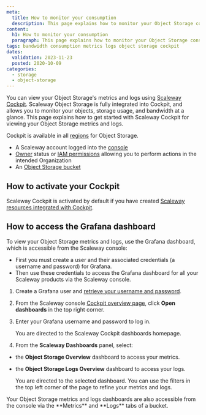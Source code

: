 ```yaml
---
meta:
  title: How to monitor your consumption
  description: This page explains how to monitor your Object Storage consumption with Cockpit.
content:
  h1: How to monitor your consumption
  paragraph: This page explains how to monitor your Object Storage consumption with Cockpit.
tags: bandwidth consumption metrics logs object storage cockpit
dates:
  validation: 2023-11-23
  posted: 2020-10-09
categories:
  - storage
  - object-storage
---
```


You can view your Object Storage's metrics and logs using [Scaleway Cockpit](/observability/cockpit/quickstart/). Scaleway Object Storage is fully integrated into Cockpit, and allows you to monitor your objects, storage usage, and bandwidth at a glance. This page explains how to get started with Scaleway Cockpit for viewing your Object Storage metrics and logs.

Cockpit is available in all [regions](/storage/object/concepts/#region-and-availability-zone) for Object Storage.

<Macro id="requirements" />

- A Scaleway account logged into the [console](https://console.scaleway.com)
- [Owner](/identity-and-access-management/iam/concepts/#owner) status or [IAM permissions](/identity-and-access-management/iam/concepts/#permission) allowing you to perform actions in the intended Organization
- An [Object Storage bucket](/storage/object/how-to/create-a-bucket/)

## How to activate your Cockpit

Scaleway Cockpit is activated by default if you have created [Scaleway resources integrated with Cockpit](/observability/cockpit/reference-content/cockpit-limitations/#product-integration-into-cockpit).

## How to access the Grafana dashboard

To view your Object Storage metrics and logs, use the Grafana dashboard, which is accessible from the Scaleway console:
  - First you must create a user and their associated credentials (a username and password) for Grafana.
  - Then use these credentials to access the Grafana dashboard for all your Scaleway products via the Scaleway console.

1. Create a Grafana user and [retrieve your username and password](/observability/cockpit/how-to/retrieve-grafana-credentials/).

2. From the Scaleway console [Cockpit overview page](https://console.scaleway.com/cockpit/overview), click **Open dashboards** in the top right corner.

3. Enter your Grafana username and password to log in.

    You are directed to the Scaleway Cockpit dashboards homepage.

4. From the **Scaleway Dashboards** panel, select:
  - the **Object Storage Overview** dashboard to access your metrics.
  - the **Object Storage Logs Overview** dashboard to access your logs.

    You are directed to the selected dashboard. You can use the filters in the top left corner of the page to refine your metrics and logs.

<Message type="note">
  Your Object Storage metrics and logs dashboards are also accessible from the console via the **Metrics** and **Logs** tabs of a bucket.
</Message>


